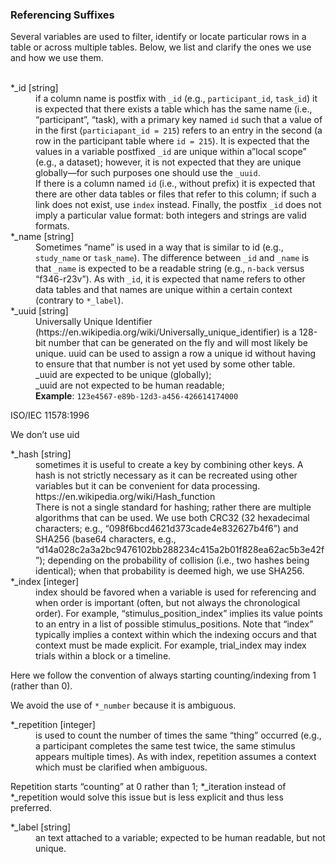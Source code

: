 
### Referencing Suffixes

 Several variables are used to filter, identify or locate particular rows in a table or across multiple tables. Below, we list and clarify the ones we use and how we use them.

<br>*_id	[string]
: if a column name is postfix with `_id` (e.g., `participant_id`, `task_id`) it is expected that there exists a table which has the same name (i.e., "participant", "task), with a primary key named `id` such that a value of in the first (`particiapant_id = 215`) refers to an entry in the second (a row in the participant table where `id = 215`). It is expected that the values in a variable postfixed `_id` are unique within a "local scope" (e.g., a dataset); however, it is not expected that they are unique globally—for such purposes one should use the `_uuid`.
: If there is a column named `id` (i.e., without prefix) it is expected that there are other data tables or files that refer to this column; if such a link does not exist, use `index` instead.
Finally, the postfix `_id` does not imply a particular value format: both integers and strings are valid formats. 



*_name	[string]
: Sometimes "name" is used in a way that is similar to id (e.g., `study_name` or `task_name`).
The difference between `_id` and `_name` is that `_name` is expected to be a readable string (e.g., `n-back` versus "f346-r23v"). As with `_id`, it is expected that name refers to other data tables and that names are unique within a certain context (contrary to `*_label`).



*_uuid	[string]
: Universally Unique Identifier (https://en.wikipedia.org/wiki/Universally_unique_identifier) is a 128-bit number that can be generated on the fly and will most likely be unique. uuid can be used to assign a row a unique id without having to ensure that that number is not yet used by some other table.
: _uuid are expected to be unique (globally); 
: _uuid are not expected to be human readable; 
: **Example**: `123e4567-e89b-12d3-a456-426614174000`

:::{.callout-note}

 ISO/IEC 11578:1996 

:::


:::{.callout-note}

 We don't use uid 

:::



*_hash	[string]
: sometimes it is useful to create a key by combining other keys. A hash is not strictly necessary as it can be recreated using other variables but it can be convenient for data processing.
https://en.wikipedia.org/wiki/Hash_function 
: There is not a single standard for hashing; rather there are multiple algorithms that can be used. We use both CRC32 (32 hexadecimal characters; e.g., "098f6bcd4621d373cade4e832627b4f6") and SHA256 (base64 characters, e.g., "d14a028c2a3a2bc9476102bb288234c415a2b01f828ea62ac5b3e42f"); depending on the probability of collision (i.e., two hashes being identical); when that probability is deemed high, we use SHA256.



*_index	[integer]
: index should be favored when a variable is used for referencing and when order is important (often, but not always the chronological order).  For example, "stimulus_position_index" implies its value points to an entry in a list of possible stimulus_positions. Note that "index" typically implies a context within which the indexing occurs and that context must be made explicit. For example, trial_index may index trials within a block or a timeline.

:::{.callout-note}

 Here we follow the convention of always starting counting/indexing from 1 (rather than 0). 

:::


:::{.callout-note}

 We avoid the use of `*_number` because it is ambiguous. 

:::



*_repetition	[integer]
: is used to count the number of times the same "thing" occurred (e.g., a participant completes the same test twice, the same stimulus appears multiple times). As with index, repetition assumes a context which must be clarified when ambiguous. 

:::{.callout-note}

 Repetition starts "counting" at 0 rather than 1; *_iteration instead of *_repetition would solve this issue but is less explicit and thus less preferred. 

:::



*_label	[string]
: an text attached to a variable; expected to be human readable, but not unique. 



